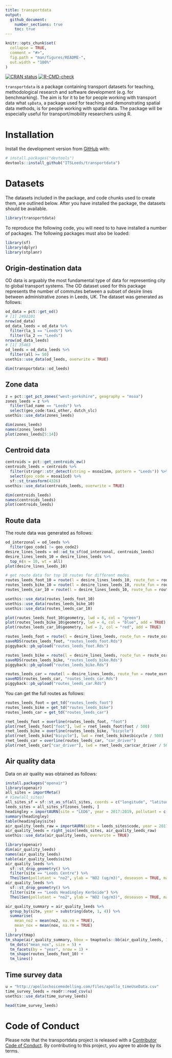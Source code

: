 ```yaml
---
title: transportdata
output:
  github_document:
    number_sections: true
    toc: true
---
```


<!-- README.md is generated from README.Rmd. Please edit that file -->

```r
knitr::opts_chunk$set(
  collapse = TRUE,
  comment = "#>",
  fig.path = "man/figures/README-",
  out.width = "100%"
)
```

<!-- badges: start -->
<!-- [![Lifecycle: experimental](https://img.shields.io/badge/lifecycle-experimental-orange.svg)](https://www.tidyverse.org/lifecycle/#experimental) -->
[![CRAN status](https://www.r-pkg.org/badges/version/transportdata)](https://CRAN.R-project.org/package=transportdata)
[![R-CMD-check](https://github.com/ITSLeeds/transportdata/workflows/R-CMD-check/badge.svg)](https://github.com/ITSLeeds/transportdata/actions)
<!-- [![Codecov test coverage](https://codecov.io/gh/ITSLeeds/transportdata/branch/master/graph/badge.svg)](https://codecov.io/gh/ITSLeeds/transportdata?branch=master) -->
<!-- badges: end -->


`transportdata` is a package containing transport datasets for teaching, methodological research and software development (e.g. for benchmarking).
The aim is for it to be for people working with transport data what `spData`, a package used for teaching and demonstrating spatial data methods, is for people working with spatial data.
The package will be especially useful for transport/mobility researchers using R.

# Installation

<!-- You can install the released version of transportdata from [CRAN](https://CRAN.R-project.org) with: -->

<!-- ``` r -->
<!-- install.packages("transportdata") -->
<!-- ``` -->

Install the development version from [GitHub](https://github.com/) with:

``` r
# install.packages("devtools")
devtools::install_github("ITSLeeds/transportdata")
```  

# Datasets

The datasets included in the package, and code chunks used to create them, are outlined below.
After you have installed the package, the datasets should be available.

```r
library(transportdata)
```


To reproduce the following code, you will need to to have installed a number of packages.
The following packages must also be loaded:

```r
library(sf)
library(dplyr)
library(stplanr)
```

## Origin-destination data

OD data is arguably the most fundamental type of data for representing city to global transport systems.
The OD dataset used for this package represents the number of commutes between a subset of desire lines between administrative zones in Leeds, UK.
The dataset was generated as follows:

```r
od_data = pct::get_od()
# [1] 2402201
nrow(od_data)
od_data_leeds = od_data %>% 
  filter(la_1 == "Leeds") %>% 
  filter(la_2 == "Leeds") 
nrow(od_data_leeds)
# [1] 35463
od_leeds = od_data_leeds %>% 
  filter(all >= 50)
usethis::use_data(od_leeds, overwrite = TRUE)
```


```r
dim(transportdata::od_leeds)
```

## Zone data

```r
z = pct::get_pct_zones("west-yorkshire", geography = "msoa")
zones_leeds = z %>% 
  filter(lad_name == "Leeds") %>% 
  select(geo_code:taxi_other, dutch_slc)
usethis::use_data(zones_leeds)
```


```r
dim(zones_leeds)
names(zones_leeds)
plot(zones_leeds[5:14])
```


## Centroid data

```r
centroids = pct::get_centroids_ew()
centroids_leeds = centroids %>% 
  filter(stringr::str_detect(string = msoa11nm, pattern = "Leeds")) %>% 
  select(geo_code = msoa11cd) %>% 
  sf::st_transform(4326)
usethis::use_data(centroids_leeds, overwrite = TRUE)
```

```r
dim(centroids_leeds)
names(centroids_leeds)
plot(centroids_leeds)
```

## Route data

The route data was generated as follows:

```r
od_interzonal = od_leeds %>% 
  filter(geo_code1 != geo_code2)
desire_lines_leeds = od::od_to_sf(od_interzonal, centroids_leeds)
desire_lines_leeds_10 = desire_lines_leeds %>% 
  top_n(n = 10, wt = all)
plot(desire_lines_leeds_10)
```

```r
# get route data for top 10 routes for different modes
routes_leeds_foot_10 = route(l = desire_lines_leeds_10, route_fun = route_osrm, osrm.profile = "foot")
routes_leeds_bike_10 = route(l = desire_lines_leeds_10, route_fun = route_osrm, osrm.profile = "bike")
routes_leeds_car_10 = route(l = desire_lines_leeds_10, route_fun = route_osrm, osrm.profile = "car")
```

```r
usethis::use_data(routes_leeds_foot_10)
usethis::use_data(routes_leeds_bike_10)
usethis::use_data(routes_leeds_car_10)
```

```r
plot(routes_leeds_foot_10$geometry, lwd = 6, col = "green")
plot(routes_leeds_bike_10$geometry, lwd = 4, col = "blue", add = TRUE)
plot(routes_leeds_car_10$geometry, lwd = 2, col = "red", add = TRUE)
```



```r
routes_leeds_foot = route(l = desire_lines_leeds, route_fun = route_osrm, osrm.profile = "foot")
saveRDS(routes_leeds_foot, "routes_leeds_foot.Rds")
piggyback::pb_upload("routes_leeds_foot.Rds")

routes_leeds_bike = route(l = desire_lines_leeds, route_fun = route_osrm, osrm.profile = "bike")
saveRDS(routes_leeds_bike, "routes_leeds_bike.Rds")
piggyback::pb_upload("routes_leeds_bike.Rds")

routes_leeds_car = route(l = desire_lines_leeds, route_fun = route_osrm, osrm.profile = "car")
saveRDS(routes_leeds_car, "routes_leeds_car.Rds")
piggyback::pb_upload("routes_leeds_car.Rds")

```



You can get the full routes as follows:

```r
routes_leeds_foot = get_td("routes_leeds_foot")
routes_leeds_bike = get_td("routes_leeds_bike")
routes_leeds_car = get_td("routes_leeds_car")
```

```r
rnet_leeds_foot = overline(routes_leeds_foot, "foot")
plot(rnet_leeds_foot["foot"], lwd = rnet_leeds_foot$foot / 500)
rnet_leeds_bike = overline(routes_leeds_bike, "bicycle")
plot(rnet_leeds_bike["bicycle"], lwd = rnet_leeds_bike$bicycle / 500)
rnet_leeds_car = overline(routes_leeds_car, "car_driver")
plot(rnet_leeds_car["car_driver"], lwd = rnet_leeds_car$car_driver / 500)
```

## Air quality data

Data on air quality was obtained as follows:

```r
install.packages("openair")
library(openair)
all_sites = importMeta()
# View(all_sites)
all_sites_sf = sf::st_as_sf(all_sites, coords = c("longitude", "latitude"), crs = 4326)
leeds_sites = all_sites_sf[zones_leeds, ]
headingley = importAURN(site = "LED6", year = 2017:2019, pollutant = c("nox", "no2"))
summary(headingley)
table(headingley$site)
air_quality_leeds_raw = importAURN(site = leeds_sites$code, year = 2017:2019, pollutant = c("nox", "no2"))
air_quality_leeds = right_join(leeds_sites, air_quality_leeds_raw)
usethis::use_data(air_quality_leeds, overwrite = TRUE)
```


```r
library(openair)
dim(air_quality_leeds)
names(air_quality_leeds)
table(air_quality_leeds$site)
air_quality_leeds %>% 
  sf::st_drop_geometry() %>% 
  filter(site == "Leeds Centre") %>% 
  TheilSen(pollutant = "no2", ylab = "NO2 (ug/m3)", deseason = TRUE, main = "Leeds Centre")
air_quality_leeds %>% 
  sf::st_drop_geometry() %>% 
  filter(site == "Leeds Headingley Kerbside") %>% 
  TheilSen(pollutant = "no2", ylab = "NO2 (ug/m3)", deseason = TRUE, main = "Leeds Headingley Kerbside")
```


```r
air_quality_summary = air_quality_leeds %>% 
  group_by(site, year = substring(date, 1, 4)) %>% 
  summarise(
    mean_no2 = mean(no2, na.rm = TRUE),
    mean_nox = mean(nox, na.rm = TRUE)
    )
library(tmap)
tm_shape(air_quality_summary, bbox = tmaptools::bb(air_quality_leeds, 1.5)) +
  tm_dots("mean_nox", size = 5) +
  tm_facets(by = "year", nrow = 1) +
  tm_shape(routes_leeds_foot_10) +
  tm_lines() 
```

## Time survey data

```r
u = "http://apollochoicemodelling.com/files/apollo_timeUseData.csv"
time_survey_leeds = readr::read_csv(u)
usethis::use_data(time_survey_leeds)
```

```r
head(time_survey_leeds)
```




# Code of Conduct
  
Please note that the transportdata project is released with a [Contributor Code of Conduct](https://contributor-covenant.org/version/2/0/CODE_OF_CONDUCT.html). By contributing to this project, you agree to abide by its terms.
